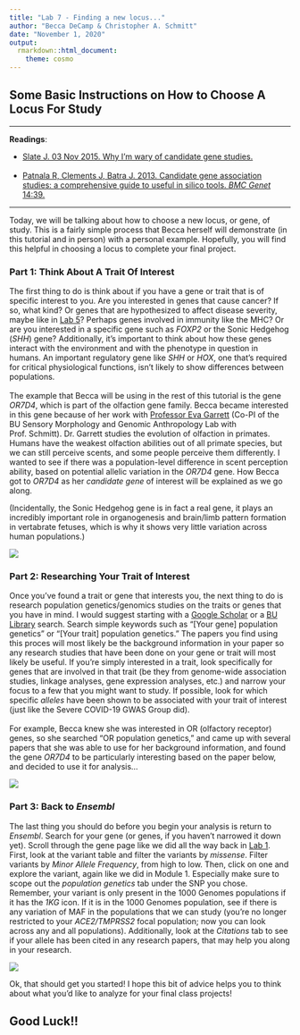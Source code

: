 ```yaml
---
title: "Lab 7 - Finding a new locus..."
author: "Becca DeCamp & Christopher A. Schmitt"
date: "November 1, 2020"
output: 
  rmarkdown::html_document:
    theme: cosmo
---
```


## Some Basic Instructions on How to Choose A Locus For Study

***

**Readings**:<ul> 
<li>[Slate J. 03 Nov 2015. Why I’m wary of candidate gene studies.](http://jon-slate.staff.shef.ac.uk/why-im-wary-of-candidate-gene-studies/)</li><br>
<li>[Patnala R, Clements J, Batra J. 2013. Candidate gene association studies: a comprehensive guide to useful in silico tools. *BMC Genet* 14:39.](https://bmcgenet.biomedcentral.com/articles/10.1186/1471-2156-14-39)</li></ul>

***

Today, we will be talking about how to choose a new locus, or gene, of study. This is a fairly simple process that Becca herself will demonstrate (in this tutorial and in person) with a personal example. Hopefully, you will find this helpful in choosing a locus to complete your final project.

### Part 1: Think About A Trait Of Interest

The first thing to do is think about if you have a gene or trait that is of specific interest to you. Are you interested in genes that cause cancer? If so, what kind? Or genes that are hypothesized to affect disease severity, maybe like in [Lab 5](https://fuzzyatelin.github.io/AN333_Fall20/Lab5_Homework.html)? Perhaps genes involved in immunity like the MHC? Or are you interested in a specific gene such as *FOXP2* or the Sonic Hedgehog (*SHH*) gene? Additionally, it's important to think about how these genes interact with the environment and with the phenotype in question in humans. An important regulatory gene like *SHH* or *HOX*, one that's required for critical physiological functions, isn't likely to show differences between populations. 
<br>
<br>
The example that Becca will be using in the rest of this tutorial is the gene *OR7D4*, which is part of the olfaction gene family. Becca became interested in this gene because of her work with [Professor Eva Garrett](http://www.ecgarrett.com/) (Co-PI of the BU Sensory Morphology and Genomic Anthropology Lab with Prof. Schmitt). Dr. Garrett studies the evolution of olfaction in primates. Humans have the weakest olfaction abilities out of all primate species, but we can still perceive scents, and some people perceive them differently. I wanted to see if there was a population-level difference in scent perception ability, based on potential allelic variation in the *OR7D4* gene. How Becca got to *OR7D4* as her *candidate gene* of interest will be explained as we go along. 
<br>

(Incidentally, the Sonic Hedgehog gene is in fact a real gene, it plays an incredibly important role in organogenesis and brain/limb pattern formation in vertabrate fetuses, which is why it shows very little variation across human populations.)
<br>

![](img/shh.jpg)
<br>

### Part 2: Researching Your Trait of Interest

Once you've found a trait or gene that interests you, the next thing to do is research population genetics/genomics studies on the traits or genes that you have in mind. I would suggest starting with a [Google Scholar](https://scholar.google.com/) or a [BU Library](https://www.bu.edu/library/) search. Search simple keywords such as "[Your gene] population genetics" or "[Your trait] population genetics." The papers you find using this proces will most likely be the background information in your paper so any research studies that have been done on your gene or trait will most likely be useful. If you're simply interested in a trait, look specifically for genes that are involved in that trait (be they from genome-wide association studies, linkage analyses, gene expression analyses, etc.) and narrow your focus to a few that you might want to study. If possible, look for which specific *alleles* have been shown to be associated with your trait of interest (just like the Severe COVID-19 GWAS Group did). 
<br>
<br>
For example, Becca knew she was interested in OR (olfactory receptor) genes, so she searched "OR population genetics," and came up with several papers that she was able to use for her background information, and found the gene *OR7D4* to be particularly interesting based on the paper below, and decided to use it for analysis... 
<br>

![](img/OR.png)
<br>

### Part 3: Back to *Ensembl*

The last thing you should do before you begin your analysis is return to *Ensembl*. Search for your gene (or genes, if you haven't narrowed it down yet). Scroll through the gene page like we did all the way back in [Lab 1](https://fuzzyatelin.github.io/AN333_Fall20/Lab1_Module.html). First, look at the variant table and filter the variants by *missense*. Filter variants by *Minor Allele Frequency*, from high to low. Then, click on one and explore the variant, again like we did in Module 1. Especially make sure to scope out the *population genetics* tab under the SNP you chose. Remember, your variant is only present in the 1000 Genomes populations if it has the *1KG* icon. If it is in the 1000 Genomes population, see if there is any variation of MAF in the populations that we can study (you're no longer restricted to your *ACE2/TMPRSS2* focal population; now you can look across any and all populations). Additionally, look at the *Citations* tab to see if your allele has been cited in any research papers, that may help you along in your research.
<br>

![](img/OR7.png)
<br>

Ok, that should get you started! I hope this bit of advice helps you to think about what you'd like to analyze for your final class projects!

## Good Luck!!

